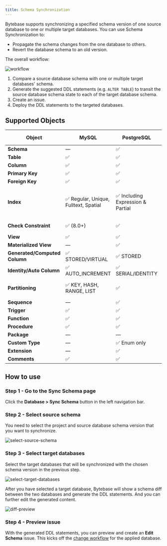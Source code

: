 ```yaml
---
title: Schema Synchronization
---
```


<Card
  title="Tutorial: How to Synchronize Database Schemas"
  icon="graduation-cap"
  href="/tutorials/how-to-synchronize-database-schemas"
  horizontal
/>

Bytebase supports synchronizing a specified schema version of one source database to one or multiple target databases.
You can use Schema Synchronization to:

- Propagate the schema changes from the one database to others.
- Revert the database schema to an old version.

The overall workflow:

![workflow](/content/docs/change-database/synchronize-schema/workflow.webp)

1. Compare a source database schema with one or multiple target databases' schema.
1. Generate the suggested DDL statements (e.g. `ALTER TABLE`) to transit the source database schema state to each of the target database schema.
1. Create an issue.
1. Deploy the DDL statements to the targeted databases.

## Supported Objects

| Object                        | MySQL                                 | PostgreSQL                        | TiDB                          | Oracle                                     | SQL Server                  |
| ----------------------------- | ------------------------------------- | --------------------------------- | ----------------------------- | ------------------------------------------ | --------------------------- |
| **Schema**                    | —                                     | ✅                                | —                             | ✅                                         | ✅                          |
| **Table**                     | ✅                                    | ✅                                | ✅                            | ✅                                         | ✅                          |
| **Column**                    | ✅                                    | ✅                                | ✅                            | ✅                                         | ✅                          |
| **Primary Key**               | ✅                                    | ✅                                | ✅                            | ✅                                         | ✅                          |
| **Foreign Key**               | ✅                                    | ✅                                | ✅                            | ✅                                         | ✅                          |
| **Index**                     | ✅ Regular, Unique, Fulltext, Spatial | ✅ Including Expression & Partial | ✅                            | ✅ Regular, Unique, Bitmap, Function-based | ✅ Clustered, Non-clustered |
| **Check Constraint**          | ✅ (8.0+)                             | ✅                                | ❌ (metadata sync limitation) | ✅                                         | ✅                          |
| **View**                      | ✅                                    | ✅                                | ✅                            | ✅                                         | ✅                          |
| **Materialized View**         | —                                     | ✅                                | —                             | ✅                                         | ❌                          |
| **Generated/Computed Column** | ✅ STORED/VIRTUAL                     | ✅ STORED                         | ✅                            | ✅ Virtual                                 | ✅ Computed                 |
| **Identity/Auto Column**      | ✅ AUTO_INCREMENT                     | ✅ SERIAL/IDENTITY                | ✅ AUTO_RANDOM                | ✅ IDENTITY (12c+)                         | ✅ IDENTITY                 |
| **Partitioning**              | ✅ KEY, HASH, RANGE, LIST             | ✅                                | ✅                            | ✅ RANGE, LIST, HASH, COMPOSITE            | ❌                          |
| **Sequence**                  | —                                     | ✅                                | —                             | ✅                                         | ✅                          |
| **Trigger**                   | ✅                                    | ✅                                | —                             | ✅                                         | ✅                          |
| **Function**                  | ✅                                    | ✅                                | —                             | ✅                                         | ✅                          |
| **Procedure**                 | ✅                                    | ✅                                | —                             | ✅                                         | ✅                          |
| **Package**                   | —                                     | —                                 | —                             | ✅                                         | —                           |
| **Custom Type**               | —                                     | ✅ Enum only                      | —                             | ✅                                         | ✅                          |
| **Extension**                 | —                                     | ✅                                | —                             | —                                          | —                           |
| **Comments**                  | ✅                                    | ✅                                | ✅                            | ✅                                         | ✅                          |

## How to use

### Step 1 - Go to the **Sync Schema** page

Click the **Database > Sync Schema** button in the left navigation bar.

### Step 2 - Select source schema

You need to select the project and source database schema version that you want to synchronize.

![select-source-schema](/content/docs/change-database/synchronize-schema/select-source-schema.webp)

### Step 3 - Select target databases

Select the target databases that will be synchronized with the chosen schema version in the previous step.

![select-target-databases](/content/docs/change-database/synchronize-schema/select-target-databases.webp)

After you have selected a target database, Bytebase will show a schema diff between the two databases and generate the DDL statements. And you can further edit the generated content.

![diff-preview](/content/docs/change-database/synchronize-schema/diff-preview.webp)

### Step 4 - Preview issue

With the generated DDL statements, you can preview and create an **Edit Schema** issue. This kicks off the [change workflow](/change-database/change-workflow) for the applied database.
